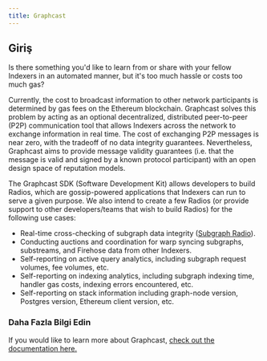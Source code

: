 ```yaml
---
title: Graphcast
---
```


## Giriş

Is there something you'd like to learn from or share with your fellow Indexers in an automated manner, but it's too much hassle or costs too much gas?

Currently, the cost to broadcast information to other network participants is determined by gas fees on the Ethereum blockchain. Graphcast solves this problem by acting as an optional decentralized, distributed peer-to-peer (P2P) communication tool that allows Indexers across the network to exchange information in real time. The cost of exchanging P2P messages is near zero, with the tradeoff of no data integrity guarantees. Nevertheless, Graphcast aims to provide message validity guarantees (i.e. that the message is valid and signed by a known protocol participant) with an open design space of reputation models.

The Graphcast SDK (Software Development Kit) allows developers to build Radios, which are gossip-powered applications that Indexers can run to serve a given purpose. We also intend to create a few Radios (or provide support to other developers/teams that wish to build Radios) for the following use cases:

- Real-time cross-checking of subgraph data integrity ([Subgraph Radio](https://docs.graphops.xyz/graphcast/radios/subgraph-radio/intro)).
- Conducting auctions and coordination for warp syncing subgraphs, substreams, and Firehose data from other Indexers.
- Self-reporting on active query analytics, including subgraph request volumes, fee volumes, etc.
- Self-reporting on indexing analytics, including subgraph indexing time, handler gas costs, indexing errors encountered, etc.
- Self-reporting on stack information including graph-node version, Postgres version, Ethereum client version, etc.

### Daha Fazla Bilgi Edin

If you would like to learn more about Graphcast, [check out the documentation here.](https://docs.graphops.xyz/graphcast/intro)
